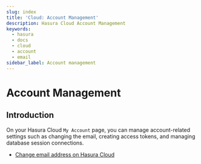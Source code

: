 ```yaml
---
slug: index
title: 'Cloud: Account Management'
description: Hasura Cloud Account Management
keywords:
  - hasura
  - docs
  - cloud
  - account
  - email
sidebar_label: Account management
---
```



# <AccountManagement /> Account Management

<ProductBadge free pro ee />

## Introduction

On your Hasura Cloud `My Account` page, you can manage account-related settings such as changing the email, creating
access tokens, and managing database session connections.

- [Change email address on Hasura Cloud](/hasura-cloud/account-management/email-change.mdx)
